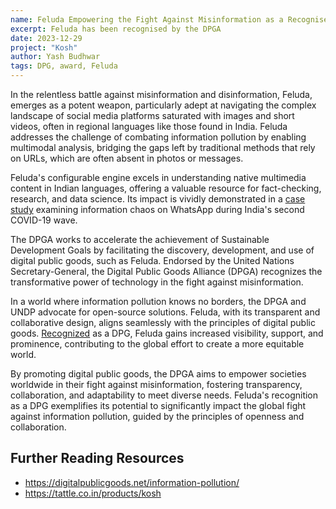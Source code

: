 ```yaml
---
name: Feluda Empowering the Fight Against Misinformation as a Recognised Digital Public Good
excerpt: Feluda has been recognised by the DPGA
date: 2023-12-29
project: "Kosh"
author: Yash Budhwar
tags: DPG, award, Feluda 
---
```

In the relentless battle against misinformation and disinformation, Feluda, emerges as a potent weapon, particularly adept at navigating the complex landscape of social media platforms saturated with images and short videos, often in regional languages like those found in India. Feluda addresses the challenge of combating information pollution by enabling multimodal analysis, bridging the gaps left by traditional methods that rely on URLs, which are often absent in photos or messages.

Feluda's configurable engine excels in understanding native multimedia content in Indian languages, offering a valuable resource for fact-checking, research, and data science. Its impact is vividly demonstrated in a [case study](https://tattle.co.in/articles/covid-whatsapp-public-groups/) examining information chaos on WhatsApp during India's second COVID-19 wave.

The DPGA works to accelerate the achievement of Sustainable Development Goals by facilitating the discovery, development, and use of digital public goods, such as Feluda. Endorsed by the United Nations Secretary-General, the Digital Public Goods Alliance (DPGA) recognizes the transformative power of technology in the fight against misinformation.

In a world where information pollution knows no borders, the DPGA and UNDP advocate for open-source solutions. Feluda, with its transparent and collaborative design, aligns seamlessly with the principles of digital public goods. [Recognized](https://app.digitalpublicgoods.net/a/10707) as a DPG, Feluda gains increased visibility, support, and prominence, contributing to the global effort to create a more equitable world.

By promoting digital public goods, the DPGA aims to empower societies worldwide in their fight against misinformation, fostering transparency, collaboration, and adaptability to meet diverse needs. Feluda's recognition as a DPG exemplifies its potential to significantly impact the global fight against information pollution, guided by the principles of openness and collaboration.

## Further Reading Resources
* https://digitalpublicgoods.net/information-pollution/
* https://tattle.co.in/products/kosh
